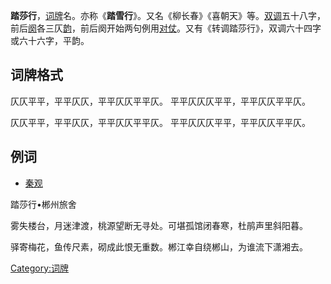 '''踏莎行'''，[[词牌|词牌]]名。亦称《'''踏雪行'''》。又名《柳长春》《喜朝天》等。[[双调|双调]]五十八字，前后[[阕|阕]]各三仄[[韵|韵]]，前后阕开始两句例用[[对仗|对仗]]。又有《转调踏莎行》，双调六十四字或六十六字，平韵。

== 词牌格式 ==
仄仄平平，平平仄仄，平平仄仄平平仄。
平平仄仄仄平平，平平仄仄平平仄。

仄仄平平，平平仄仄，平平仄仄平平仄。
平平仄仄仄平平，平平仄仄平平仄。

== 例词 ==
*[[秦观|秦观]]
踏莎行•郴州旅舍

雾失楼台，月迷津渡，桃源望断无寻处。可堪孤馆闭春寒，杜鹃声里斜阳暮。

驿寄梅花，鱼传尺素，砌成此恨无重数。郴江幸自绕郴山，为谁流下潇湘去。

{{詞牌}}
[[Category:词牌|Category:词牌]]